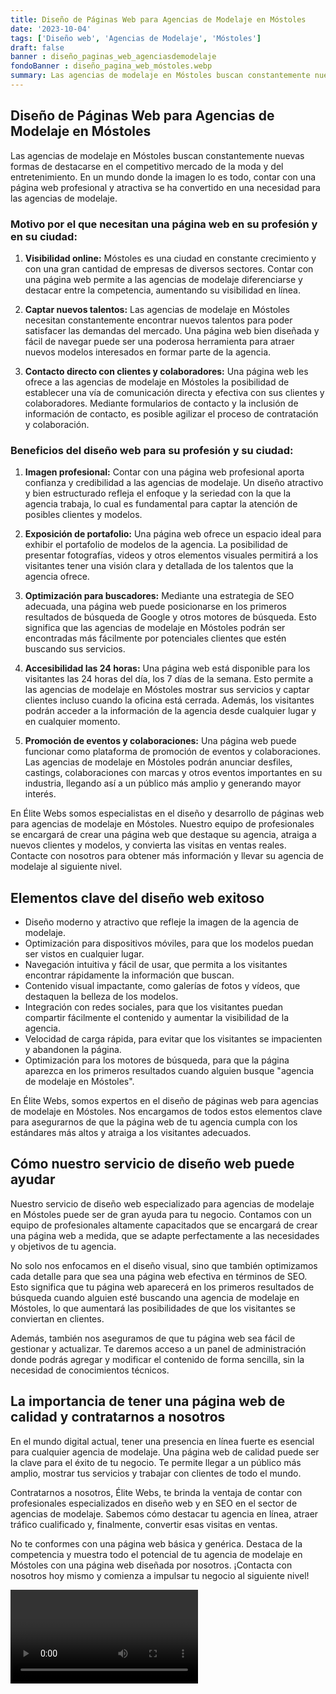 ```yaml
---
title: Diseño de Páginas Web para Agencias de Modelaje en Móstoles
date: '2023-10-04'
tags: ['Diseño web', 'Agencias de Modelaje', 'Móstoles']
draft: false
banner : diseño_paginas_web_agenciasdemodelaje
fondoBanner : diseño_pagina_web_móstoles.webp
summary: Las agencias de modelaje en Móstoles buscan constantemente nuevas formas de destacarse en el competitivo mercado de la moda y del entretenimiento. En un mundo donde la imagen lo es todo, contar con una página web profesional y atractiva se ha convertido en una necesidad para las agencias de modelaje.
---
```


## Diseño de Páginas Web para Agencias de Modelaje en Móstoles

Las agencias de modelaje en Móstoles buscan constantemente nuevas formas de destacarse en el competitivo mercado de la moda y del entretenimiento. En un mundo donde la imagen lo es todo, contar con una página web profesional y atractiva se ha convertido en una necesidad para las agencias de modelaje.

### Motivo por el que necesitan una página web en su profesión y en su ciudad:

1. **Visibilidad online:** Móstoles es una ciudad en constante crecimiento y con una gran cantidad de empresas de diversos sectores. Contar con una página web permite a las agencias de modelaje diferenciarse y destacar entre la competencia, aumentando su visibilidad en línea.

2. **Captar nuevos talentos:** Las agencias de modelaje en Móstoles necesitan constantemente encontrar nuevos talentos para poder satisfacer las demandas del mercado. Una página web bien diseñada y fácil de navegar puede ser una poderosa herramienta para atraer nuevos modelos interesados en formar parte de la agencia.

3. **Contacto directo con clientes y colaboradores:** Una página web les ofrece a las agencias de modelaje en Móstoles la posibilidad de establecer una vía de comunicación directa y efectiva con sus clientes y colaboradores. Mediante formularios de contacto y la inclusión de información de contacto, es posible agilizar el proceso de contratación y colaboración.

### Beneficios del diseño web para su profesión y su ciudad:

1. **Imagen profesional:** Contar con una página web profesional aporta confianza y credibilidad a las agencias de modelaje. Un diseño atractivo y bien estructurado refleja el enfoque y la seriedad con la que la agencia trabaja, lo cual es fundamental para captar la atención de posibles clientes y modelos.

2. **Exposición de portafolio:** Una página web ofrece un espacio ideal para exhibir el portafolio de modelos de la agencia. La posibilidad de presentar fotografías, videos y otros elementos visuales permitirá a los visitantes tener una visión clara y detallada de los talentos que la agencia ofrece.

3. **Optimización para buscadores:** Mediante una estrategia de SEO adecuada, una página web puede posicionarse en los primeros resultados de búsqueda de Google y otros motores de búsqueda. Esto significa que las agencias de modelaje en Móstoles podrán ser encontradas más fácilmente por potenciales clientes que estén buscando sus servicios.

4. **Accesibilidad las 24 horas:** Una página web está disponible para los visitantes las 24 horas del día, los 7 días de la semana. Esto permite a las agencias de modelaje en Móstoles mostrar sus servicios y captar clientes incluso cuando la oficina está cerrada. Además, los visitantes podrán acceder a la información de la agencia desde cualquier lugar y en cualquier momento.

5. **Promoción de eventos y colaboraciones:** Una página web puede funcionar como plataforma de promoción de eventos y colaboraciones. Las agencias de modelaje en Móstoles podrán anunciar desfiles, castings, colaboraciones con marcas y otros eventos importantes en su industria, llegando así a un público más amplio y generando mayor interés.

En Élite Webs somos especialistas en el diseño y desarrollo de páginas web para agencias de modelaje en Móstoles. Nuestro equipo de profesionales se encargará de crear una página web que destaque su agencia, atraiga a nuevos clientes y modelos, y convierta las visitas en ventas reales. Contacte con nosotros para obtener más información y llevar su agencia de modelaje al siguiente nivel.

<GifSeo />

<Cta />

## Elementos clave del diseño web exitoso

- Diseño moderno y atractivo que refleje la imagen de la agencia de modelaje.
- Optimización para dispositivos móviles, para que los modelos puedan ser vistos en cualquier lugar.
- Navegación intuitiva y fácil de usar, que permita a los visitantes encontrar rápidamente la información que buscan.
- Contenido visual impactante, como galerías de fotos y vídeos, que destaquen la belleza de los modelos.
- Integración con redes sociales, para que los visitantes puedan compartir fácilmente el contenido y aumentar la visibilidad de la agencia.
- Velocidad de carga rápida, para evitar que los visitantes se impacienten y abandonen la página.
- Optimización para los motores de búsqueda, para que la página aparezca en los primeros resultados cuando alguien busque "agencia de modelaje en Móstoles".

En Élite Webs, somos expertos en el diseño de páginas web para agencias de modelaje en Móstoles. Nos encargamos de todos estos elementos clave para asegurarnos de que la página web de tu agencia cumpla con los estándares más altos y atraiga a los visitantes adecuados.

## Cómo nuestro servicio de diseño web puede ayudar

Nuestro servicio de diseño web especializado para agencias de modelaje en Móstoles puede ser de gran ayuda para tu negocio. Contamos con un equipo de profesionales altamente capacitados que se encargará de crear una página web a medida, que se adapte perfectamente a las necesidades y objetivos de tu agencia.

No solo nos enfocamos en el diseño visual, sino que también optimizamos cada detalle para que sea una página web efectiva en términos de SEO. Esto significa que tu página web aparecerá en los primeros resultados de búsqueda cuando alguien esté buscando una agencia de modelaje en Móstoles, lo que aumentará las posibilidades de que los visitantes se conviertan en clientes.

Además, también nos aseguramos de que tu página web sea fácil de gestionar y actualizar. Te daremos acceso a un panel de administración donde podrás agregar y modificar el contenido de forma sencilla, sin la necesidad de conocimientos técnicos.

## La importancia de tener una página web de calidad y contratarnos a nosotros

En el mundo digital actual, tener una presencia en línea fuerte es esencial para cualquier agencia de modelaje. Una página web de calidad puede ser la clave para el éxito de tu negocio. Te permite llegar a un público más amplio, mostrar tus servicios y trabajar con clientes de todo el mundo.

Contratarnos a nosotros, Élite Webs, te brinda la ventaja de contar con profesionales especializados en diseño web y en SEO en el sector de agencias de modelaje. Sabemos cómo destacar tu agencia en línea, atraer tráfico cualificado y, finalmente, convertir esas visitas en ventas.

No te conformes con una página web básica y genérica. Destaca de la competencia y muestra todo el potencial de tu agencia de modelaje en Móstoles con una página web diseñada por nosotros. ¡Contacta con nosotros hoy mismo y comienza a impulsar tu negocio al siguiente nivel!

<Video />

<CtaBot job='Agencias de Modelaje' city='Móstoles'/>

<Gmaps query='Móstoles+españa+maps' />